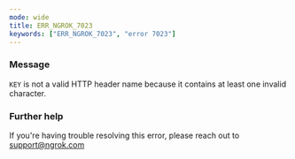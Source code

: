 ```yaml
---
mode: wide
title: ERR_NGROK_7023
keywords: ["ERR_NGROK_7023", "error 7023"]
---
```



### Message

`KEY` is not a valid HTTP header name because it contains at least one invalid character.

<ErrorDetails />

### Further help

If you're having trouble resolving this error, please reach out to [support@ngrok.com](mailto:support@ngrok.com?subject=Help%20with%20ERR_NGROK_7023)

